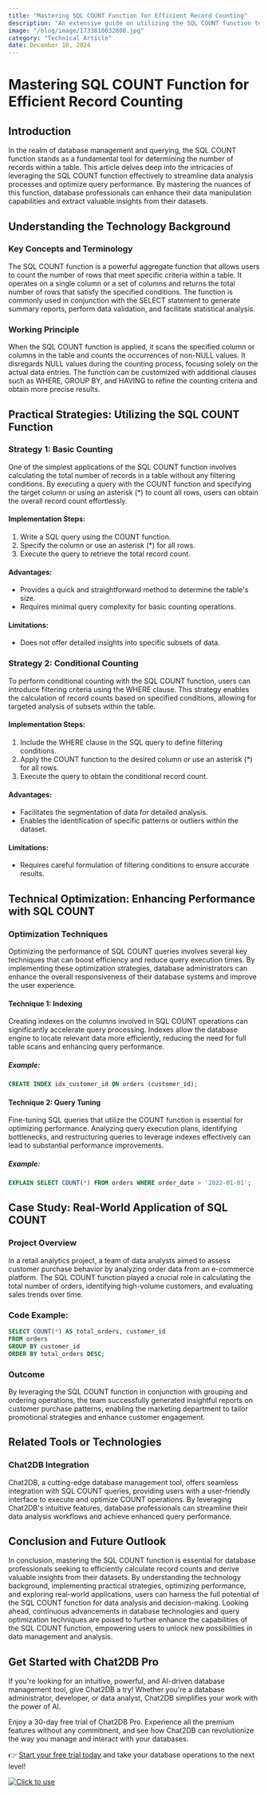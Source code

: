 ```yaml
---
title: "Mastering SQL COUNT Function for Efficient Record Counting"
description: "An extensive guide on utilizing the SQL COUNT function to accurately calculate the number of records in a table, enhancing data analysis and query performance."
image: "/blog/image/1733810832808.jpg"
category: "Technical Article"
date: December 10, 2024
---
```


# Mastering SQL COUNT Function for Efficient Record Counting


<Authors date="December 10, 2024">
  <Author name="Aiden Stone" link="https://chat2db.ai" />
</Authors>

## Introduction

In the realm of database management and querying, the SQL COUNT function stands as a fundamental tool for determining the number of records within a table. This article delves deep into the intricacies of leveraging the SQL COUNT function effectively to streamline data analysis processes and optimize query performance. By mastering the nuances of this function, database professionals can enhance their data manipulation capabilities and extract valuable insights from their datasets.

## Understanding the Technology Background

### Key Concepts and Terminology

The SQL COUNT function is a powerful aggregate function that allows users to count the number of rows that meet specific criteria within a table. It operates on a single column or a set of columns and returns the total number of rows that satisfy the specified conditions. The function is commonly used in conjunction with the SELECT statement to generate summary reports, perform data validation, and facilitate statistical analysis.

### Working Principle

When the SQL COUNT function is applied, it scans the specified column or columns in the table and counts the occurrences of non-NULL values. It disregards NULL values during the counting process, focusing solely on the actual data entries. The function can be customized with additional clauses such as WHERE, GROUP BY, and HAVING to refine the counting criteria and obtain more precise results.

## Practical Strategies: Utilizing the SQL COUNT Function

### Strategy 1: Basic Counting

One of the simplest applications of the SQL COUNT function involves calculating the total number of records in a table without any filtering conditions. By executing a query with the COUNT function and specifying the target column or using an asterisk (*) to count all rows, users can obtain the overall record count effortlessly.

#### Implementation Steps:

1. Write a SQL query using the COUNT function.
2. Specify the column or use an asterisk (*) for all rows.
3. Execute the query to retrieve the total record count.

#### Advantages:

- Provides a quick and straightforward method to determine the table's size.
- Requires minimal query complexity for basic counting operations.

#### Limitations:

- Does not offer detailed insights into specific subsets of data.

### Strategy 2: Conditional Counting

To perform conditional counting with the SQL COUNT function, users can introduce filtering criteria using the WHERE clause. This strategy enables the calculation of record counts based on specified conditions, allowing for targeted analysis of subsets within the table.

#### Implementation Steps:

1. Include the WHERE clause in the SQL query to define filtering conditions.
2. Apply the COUNT function to the desired column or use an asterisk (*) for all rows.
3. Execute the query to obtain the conditional record count.

#### Advantages:

- Facilitates the segmentation of data for detailed analysis.
- Enables the identification of specific patterns or outliers within the dataset.

#### Limitations:

- Requires careful formulation of filtering conditions to ensure accurate results.

## Technical Optimization: Enhancing Performance with SQL COUNT

### Optimization Techniques

Optimizing the performance of SQL COUNT queries involves several key techniques that can boost efficiency and reduce query execution times. By implementing these optimization strategies, database administrators can enhance the overall responsiveness of their database systems and improve the user experience.

#### Technique 1: Indexing

Creating indexes on the columns involved in SQL COUNT operations can significantly accelerate query processing. Indexes allow the database engine to locate relevant data more efficiently, reducing the need for full table scans and enhancing query performance.

##### Example:

```sql
CREATE INDEX idx_customer_id ON orders (customer_id);
```

#### Technique 2: Query Tuning

Fine-tuning SQL queries that utilize the COUNT function is essential for optimizing performance. Analyzing query execution plans, identifying bottlenecks, and restructuring queries to leverage indexes effectively can lead to substantial performance improvements.

##### Example:

```sql
EXPLAIN SELECT COUNT(*) FROM orders WHERE order_date > '2022-01-01';
```

## Case Study: Real-World Application of SQL COUNT

### Project Overview

In a retail analytics project, a team of data analysts aimed to assess customer purchase behavior by analyzing order data from an e-commerce platform. The SQL COUNT function played a crucial role in calculating the total number of orders, identifying high-volume customers, and evaluating sales trends over time.

### Code Example:

```sql
SELECT COUNT(*) AS total_orders, customer_id
FROM orders
GROUP BY customer_id
ORDER BY total_orders DESC;
```

### Outcome

By leveraging the SQL COUNT function in conjunction with grouping and ordering operations, the team successfully generated insightful reports on customer purchase patterns, enabling the marketing department to tailor promotional strategies and enhance customer engagement.

## Related Tools or Technologies

### Chat2DB Integration

Chat2DB, a cutting-edge database management tool, offers seamless integration with SQL COUNT queries, providing users with a user-friendly interface to execute and optimize COUNT operations. By leveraging Chat2DB's intuitive features, database professionals can streamline their data analysis workflows and achieve enhanced query performance.

## Conclusion and Future Outlook

In conclusion, mastering the SQL COUNT function is essential for database professionals seeking to efficiently calculate record counts and derive valuable insights from their datasets. By understanding the technology background, implementing practical strategies, optimizing performance, and exploring real-world applications, users can harness the full potential of the SQL COUNT function for data analysis and decision-making. Looking ahead, continuous advancements in database technologies and query optimization techniques are poised to further enhance the capabilities of the SQL COUNT function, empowering users to unlock new possibilities in data management and analysis.


## Get Started with Chat2DB Pro

If you're looking for an intuitive, powerful, and AI-driven database management tool, give Chat2DB a try! Whether you're a database administrator, developer, or data analyst, Chat2DB simplifies your work with the power of AI.

Enjoy a 30-day free trial of Chat2DB Pro. Experience all the premium features without any commitment, and see how Chat2DB can revolutionize the way you manage and interact with your databases.

👉 [Start your free trial today](https://chat2db.ai/pricing) and take your database operations to the next level!


[![Click to use](/image/blog/bg/chat2db.jpg)](https://chat2db.ai/)
